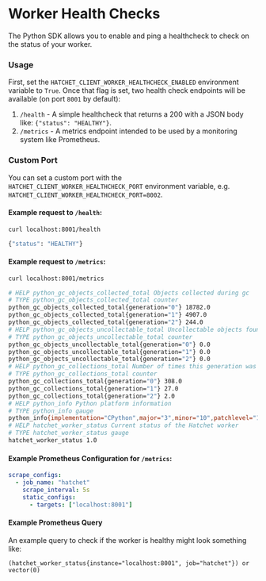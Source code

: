 
# Worker Health Checks

The Python SDK allows you to enable and ping a healthcheck to check on the status of your worker.

### Usage

First, set the `HATCHET_CLIENT_WORKER_HEALTHCHECK_ENABLED` environment variable to `True`. Once that flag is set, two health check endpoints will be available (on port `8001` by default):

1. `/health` - A simple healthcheck that returns a 200 with a JSON body like: `{"status": "HEALTHY"}`.
2. `/metrics` - A metrics endpoint intended to be used by a monitoring system like Prometheus.

### Custom Port

You can set a custom port with the `HATCHET_CLIENT_WORKER_HEALTHCHECK_PORT` environment variable, e.g. `HATCHET_CLIENT_WORKER_HEALTHCHECK_PORT=8002`.

#### Example request to `/health`:

```bash
curl localhost:8001/health

{"status": "HEALTHY"}
```

#### Example request to `/metrics`:

```bash
curl localhost:8001/metrics

# HELP python_gc_objects_collected_total Objects collected during gc
# TYPE python_gc_objects_collected_total counter
python_gc_objects_collected_total{generation="0"} 18782.0
python_gc_objects_collected_total{generation="1"} 4907.0
python_gc_objects_collected_total{generation="2"} 244.0
# HELP python_gc_objects_uncollectable_total Uncollectable objects found during GC
# TYPE python_gc_objects_uncollectable_total counter
python_gc_objects_uncollectable_total{generation="0"} 0.0
python_gc_objects_uncollectable_total{generation="1"} 0.0
python_gc_objects_uncollectable_total{generation="2"} 0.0
# HELP python_gc_collections_total Number of times this generation was collected
# TYPE python_gc_collections_total counter
python_gc_collections_total{generation="0"} 308.0
python_gc_collections_total{generation="1"} 27.0
python_gc_collections_total{generation="2"} 2.0
# HELP python_info Python platform information
# TYPE python_info gauge
python_info{implementation="CPython",major="3",minor="10",patchlevel="15",version="3.10.15"} 1.0
# HELP hatchet_worker_status Current status of the Hatchet worker
# TYPE hatchet_worker_status gauge
hatchet_worker_status 1.0
```

#### Example Prometheus Configuration for `/metrics`:

```yaml
scrape_configs:
  - job_name: "hatchet"
    scrape_interval: 5s
    static_configs:
      - targets: ["localhost:8001"]
```

#### Example Prometheus Query

An example query to check if the worker is healthy might look something like:

```
(hatchet_worker_status{instance="localhost:8001", job="hatchet"}) or vector(0)
```
